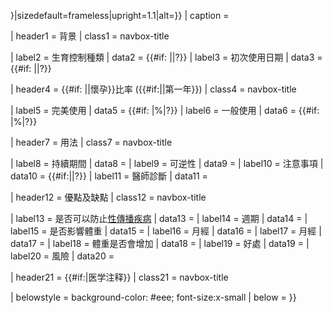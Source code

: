 {{infobox
| above       = {{{name|{{PAGENAME}} }}}
| aboveclass  = navbox-title
| image       = {{#invoke:InfoboxImage|InfoboxImage|image={{{image|}}}|size={{{image_size|{{{width|}}}}}}|sizedefault=frameless|upright=1.1|alt={{{alt|}}}}}
| caption     = {{{caption|}}}

| header1     = 背景
| class1      = navbox-title

| label2      = 生育控制種類
| data2       = {{#if: {{{bc_type|}}}|{{{bc_type}}}|?}} 
| label3      = 初次使用日期
| data3       = {{#if: {{{date_first_use|}}}|{{{date_first_use}}}|?}}

| header4     = {{#if: {{{rate_type|}}}|{{{rate_type}}}|懷孕}}比率 ({{#if:{{{failure_measure|}}}|{{{failure_measure}}}|第一年}})
| class4      = navbox-title

| label5      = 完美使用
| data5       = {{#if: {{{perfect_failure%|}}}|{{{perfect_failure%}}}%|?}}
| label6      = 一般使用 
| data6       = {{#if: {{{typical_failure%|}}}|{{{typical_failure%}}}%|?}}

| header7     = 用法
| class7      = navbox-title

| label8      = 持續期間
| data8       = {{{duration_effect|}}} 
| label9      = 可逆性
| data9       = {{{reversibility|}}} 
| label10     = 注意事項
| data10      = {{#if:{{{user_reminders|}}}|{{{user_reminders}}}|?}}
| label11     = 醫師診斷
| data11      = {{{clinic_interval|}}} 

| header12    = 優點及缺點
| class12     = navbox-title

| label13     = 是否可以防止[[性傳播疾病]]
| data13      = {{{STD_protection_YesNo|}}} 
| label14     = 週期 
| data14      = {{{periods|}}} 
| label15     = 是否影響體重
| data15      = {{{weight_gain_loss|}}} 
| label16     = 月經
| data16      = {{{periods_disadvantage|}}} 
| label17     = 月經
| data17      = {{{periods_advantage|}}} 
| label18     = 體重是否會增加
| data18      = {{{weight_gain_YesNo|}}} 
| label19     = 好處
| data19      = {{{benefits|}}} 
| label20     = 風險
| data20      = {{{risks|}}} 

| header21    = {{#if:{{{medical_notes|}}}|医学注释}}
| class21     = navbox-title

| belowstyle  = background-color: #eee; font-size:x-small
| below       = {{{medical_notes|}}}
}}<noinclude>{{documentation}}</noinclude>